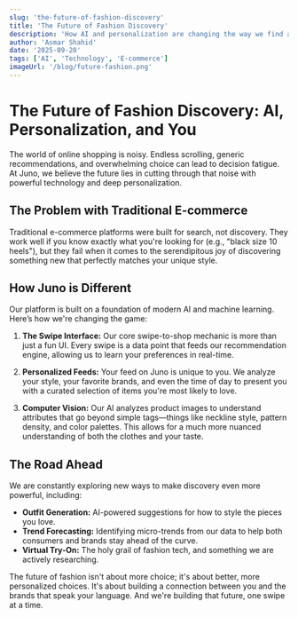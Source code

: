 ```yaml
---
slug: 'the-future-of-fashion-discovery'
title: 'The Future of Fashion Discovery'
description: 'How AI and personalization are changing the way we find and shop for fashion. A deep dive into the technology behind Juno.'
author: 'Asmar Shahid'
date: '2025-09-20'
tags: ['AI', 'Technology', 'E-commerce']
imageUrl: '/blog/future-fashion.png'
---
```


# The Future of Fashion Discovery: AI, Personalization, and You

The world of online shopping is noisy. Endless scrolling, generic recommendations, and overwhelming choice can lead to decision fatigue. At Juno, we believe the future lies in cutting through that noise with powerful technology and deep personalization.

## The Problem with Traditional E-commerce

Traditional e-commerce platforms were built for search, not discovery. They work well if you know exactly what you're looking for (e.g., "black size 10 heels"), but they fail when it comes to the serendipitous joy of discovering something new that perfectly matches your unique style.

## How Juno is Different

Our platform is built on a foundation of modern AI and machine learning. Here’s how we're changing the game:

1.  **The Swipe Interface:** Our core swipe-to-shop mechanic is more than just a fun UI. Every swipe is a data point that feeds our recommendation engine, allowing us to learn your preferences in real-time.

2.  **Personalized Feeds:** Your feed on Juno is unique to you. We analyze your style, your favorite brands, and even the time of day to present you with a curated selection of items you're most likely to love.

3.  **Computer Vision:** Our AI analyzes product images to understand attributes that go beyond simple tags—things like neckline style, pattern density, and color palettes. This allows for a much more nuanced understanding of both the clothes and your taste.

## The Road Ahead

We are constantly exploring new ways to make discovery even more powerful, including:

-   **Outfit Generation:** AI-powered suggestions for how to style the pieces you love.
-   **Trend Forecasting:** Identifying micro-trends from our data to help both consumers and brands stay ahead of the curve.
-   **Virtual Try-On:** The holy grail of fashion tech, and something we are actively researching.

The future of fashion isn't about more choice; it's about better, more personalized choices. It's about building a connection between you and the brands that speak your language. And we're building that future, one swipe at a time.
